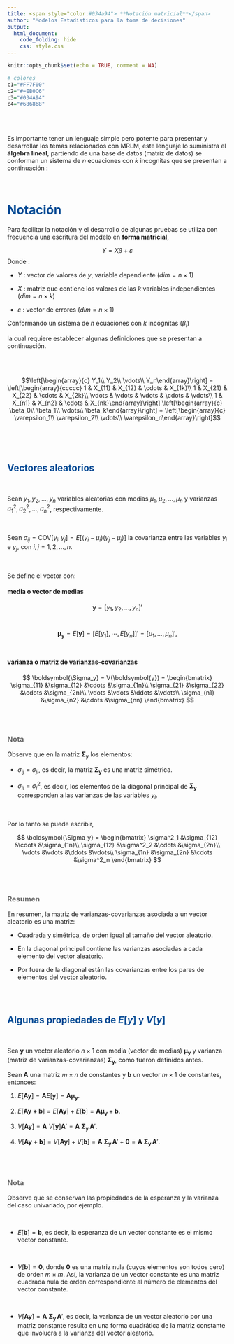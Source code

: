 ```yaml
---
title: <span style="color:#034a94"> **Notación matricial**</span>
author: "Modelos Estadísticos para la toma de decisiones"
output:
  html_document:
    code_folding: hide
    css: style.css
---
```



```r
knitr::opts_chunk$set(echo = TRUE, comment = NA)

# colores
c1="#FF7F00"
c2="#=EB0C6"
c3="#034A94"
c4="#686868"


```

</br></br>

Es importante tener un lenguaje simple pero potente para presentar y desarrollar los temas relacionados con MRLM, este lenguaje lo suministra el **álgebra lineal**, partiendo de una base de datos (matriz de datos) se conforman un sistema de $n$ ecuaciones con $k$ incognitas que se presentan a continuación :


\begin{align*}
	y_{1} & = & \beta_{0}  + \beta_{1} x_{11} +  \beta_{2} x_{12}+ \ldots \ldots + \beta_{k} x_{1k} + \epsilon_{1} \\
	y_{2} & = & \beta_{0}  + \beta_{1} x_{21} +  \beta_{2} x_{22}+ \ldots \ldots+ \beta_{k} x_{2k} + \epsilon_{2} \\
	\vdots  & &  \vdots \hspace{1cm} \vdots \hspace{1cm} \vdots \hspace{1cm} \vdots \hspace{1cm} \vdots\hspace{1cm} \vdots \hspace{1cm} \vdots \\
	
	y_{n} & = & \beta_{0}  + \beta_{1} x_{n1} +  \beta_{2} x_{n2}+ \ldots \ldots+ \beta_{k} x_{nk} + \epsilon_{n} \\
\end{align*}




</br>




# <span style="color:#034a94">**Notación**</span> 

Para facilitar la notación y el desarrollo de algunas pruebas se utiliza con frecuencia una escritura del modelo en **forma matricial**, 

<div class="content-box-blue">
$$Y = X \beta + \varepsilon$$
Donde :

* $Y$ : vector de valores de $y$, variable dependiente ($dim = n \times 1$)

* $X$ : matriz que contiene los valores de las $k$ variables independientes ($dim = n \times k$)

* $\varepsilon$ : vector de errores ($dim = n \times 1$)

Conformando un sistema de $n$ ecuaciones con $k$ incógnitas ($\beta_{i}$)

</div>

la cual requiere establecer algunas definiciones que se presentan a continuación.

</br></br>

$$\left[\begin{array}{c} Y_1\\ Y_2\\ \vdots\\ Y_n\end{array}\right] = 
\left[\begin{array}{ccccc} 1 & X_{11} & X_{12} & \cdots & X_{1k}\\ 1 & X_{21} & X_{22} & \cdots & X_{2k}\\ \vdots & \vdots & \vdots & \cdots & \vdots\\ 1 & X_{n1} & X_{n2} & \cdots & X_{nk}\end{array}\right]
\left[\begin{array}{c} \beta_0\\ \beta_1\\ \vdots\\ \beta_k\end{array}\right] +  
\left[\begin{array}{c} \varepsilon_1\\ \varepsilon_2\\ \vdots\\ \varepsilon_n\end{array}\right]$$


</br></br></br>

## <span style="color:#034a94">**Vectores aleatorios**</br>

</br>
<div class="content-box-blue">
Sean $y_1, y_2, \ldots, y_n$ variables aleatorias con medias $\mu_1, \mu_2, \ldots, \mu_n$ y varianzas $\sigma^2_1, \sigma^2_2, \ldots, \sigma^2_n$, respectivamente.

</br>

Sean $\sigma_{ij} = \text{COV}\left[ y_i, y_j\right] = E\left[\left(y_i - \mu_i\right)\left(y_j - \mu_j\right)\right]$ la covarianza entre las variables $y_i$ e $y_j$, con $i,j=1,2,\ldots,n$.

</br>

Se define el vector con:

#### **media o vector de medias** 

$$\boldsymbol{y} = \left[ y_1, y_2, \ldots, y_n\right]'$$
</br>

$$\boldsymbol{\mu_y} = E\left[\boldsymbol{y}\right] = \left[ E\left[ y_1\right], \cdots, E\left[ y_n\right]\right]' = \left[\mu_1, \ldots, \mu_n\right]',$$
</br>

#### **varianza o matriz de varianzas-covarianzas**

$$
\boldsymbol{\Sigma_y} = V(\boldsymbol{y}) = \begin{bmatrix}
	\sigma_{11} &\sigma_{12} &\cdots &\sigma_{1n}\\
	\sigma_{21} &\sigma_{22} &\cdots &\sigma_{2n}\\
	\vdots &\vdots &\ddots &\vdots\\
	\sigma_{n1} &\sigma_{n2} &\cdots &\sigma_{nn}
\end{bmatrix}
$$

</div>

</br></br>

<div class="content-box-gray">
### <span style="color:#686868"> **Nota**</span>

Observe que en la matriz $\boldsymbol{\Sigma_y}$ los elementos:

* $\sigma_{ij} = \sigma_{ji}$, es decir, la matriz $\boldsymbol{\Sigma_y}$ es una matriz simétrica.

* $\sigma_{ii}=\sigma_i^2$, es decir, los elementos de la diagonal principal de $\boldsymbol{\Sigma_y}$ corresponden a las varianzas de las variables $y_i$.
</div>

</br>

Por lo tanto se puede escribir,

$$
\boldsymbol{\Sigma_y} = \begin{bmatrix}
	\sigma^2_1 &\sigma_{12} &\cdots &\sigma_{1n}\\
	\sigma_{12} &\sigma^2_2 &\cdots &\sigma_{2n}\\
	\vdots &\vdots &\ddots &\vdots\\
	\sigma_{1n} &\sigma_{2n} &\cdots &\sigma^2_n
\end{bmatrix}
$$

</br></br>

<div class="content-box-gray">

### <span style="color:686868"> **Resumen**</span>

En resumen, la matriz de varianzas-covarianzas asociada a un vector aleatorio es una matriz:

* Cuadrada y simétrica, de orden igual al tamaño del vector aleatorio.

* En la diagonal principal contiene las varianzas asociadas a cada elemento del vector aleatorio.

* Por fuera de la diagonal están las covarianzas entre los pares de elementos del vector aleatorio.

</div>

</br></br>

## <span style="color:#034a94">**Algunas propiedades de $E\left[y\right]$ y  $V[y]$**</span>

</br>

<div class="content-box-blue">
Sea $\boldsymbol{y}$ un vector aleatorio $n\times 1$ con media (vector de medias) $\boldsymbol{\mu_y}$ y varianza (matriz de varianzas-covarianzas) $\boldsymbol{\Sigma_y}$, como fueron definidos antes.

Sean $\boldsymbol{A}$ una matriz $m\times n$ de constantes y $\boldsymbol{b}$ un vector $m\times 1$ de constantes, entonces:



1. $E\left[\boldsymbol{Ay}\right] = \boldsymbol{A}E\left[\boldsymbol{y}\right] = \boldsymbol{A\mu_y}$.

2. $E\left[\boldsymbol{Ay + b}\right] = E\left[\boldsymbol{Ay}\right] + E\left[\boldsymbol{b}\right] = \boldsymbol{A\mu_y} + \boldsymbol{b}$.

3. $V\left[\boldsymbol{Ay}\right] = \boldsymbol{A}\ V\left[\boldsymbol{y}\right]\boldsymbol{A}' = \boldsymbol{A\ \Sigma_y\,A}'$.

4. $V\left[\boldsymbol{Ay + b}\right] = V\left[\boldsymbol{Ay}\right] + V\left[\boldsymbol{b}\right] = \boldsymbol{A\ \Sigma_y\,A}' + \boldsymbol{0} = \boldsymbol{A\ \Sigma_y\,A}'$.
</div>

</br></br>

<div class="content-box-gray">
### <span style="color:#686868"> **Nota**</span>

Observe que se conservan las propiedades de la esperanza y la varianza del caso univariado, por ejemplo.

</br>

* $E\left[\boldsymbol{b}\right] = \boldsymbol{b}$, es decir, la esperanza de un vector constante es el mismo vector constante.

</br>

* $V\left[\boldsymbol{b}\right] = \boldsymbol{0}$, donde $\boldsymbol{0}$ es una matriz nula (cuyos elementos son todos cero) de orden $m\times m$. Así, la varianza de un vector constante es una matriz cuadrada nula de orden correspondiente al número de elementos del vector constante.

</br>

* $V\left[\boldsymbol{Ay}\right] = \boldsymbol{A\ \Sigma_y\,A}'$, es decir, la varianza de un vector aleatorio por una matriz constante resulta en una forma cuadrática de la matriz constante que involucra a la varianza del vector aleatorio.

</div>

</br></br>





